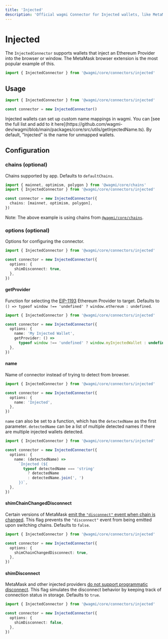 ```yaml
---
title: 'Injected'
description: 'Official wagmi Connector for Injected wallets, like MetaMask.'
---
```



# Injected

The `InjectedConnector` supports wallets that inject an Ethereum Provider into the browser or window. The MetaMask browser extension is the most popular example of this.

```ts
import { InjectedConnector } from '@wagmi/core/connectors/injected'
```

## Usage

```ts
import { InjectedConnector } from '@wagmi/core/connectors/injected'

const connector = new InjectedConnector()
```

<Callout type="info">
  Injected wallets can set up custom name mappings in wagmi. You can [see the
  full list and add to it
  here](https://github.com/wagmi-dev/wagmi/blob/main/packages/core/src/utils/getInjectedName.ts).
  By default, "Injected" is the name for unmapped wallets.
</Callout>

## Configuration

### chains (optional)

Chains supported by app. Defaults to `defaultChains`.

```ts {5}
import { mainnet, optimism, polygon } from '@wagmi/core/chains'
import { InjectedConnector } from '@wagmi/core/connectors/injected'

const connector = new InjectedConnector({
  chains: [mainnet, optimism, polygon],
})
```

Note: The above example is using chains from [`@wagmi/core/chains`](/core/chains#wagmicorechains).

### options (optional)

Options for configuring the connector.

```ts {4-6}
import { InjectedConnector } from '@wagmi/core/connectors/injected'

const connector = new InjectedConnector({
  options: {
    shimDisconnect: true,
  },
})
```

#### getProvider

Function for selecting the [EIP-1193](https://eips.ethereum.org/EIPS/eip-1193) Ethereum Provider to target. Defaults to `() => typeof window !== 'undefined' ? window.ethereum : undefined`.

```ts {6-7}
import { InjectedConnector } from '@wagmi/core/connectors/injected'

const connector = new InjectedConnector({
  options: {
    name: 'My Injected Wallet',
    getProvider: () =>
      typeof window !== 'undefined' ? window.myInjectedWallet : undefined,
  },
})
```

#### name

Name of connector instead of trying to detect from browser.

```ts {5}
import { InjectedConnector } from '@wagmi/core/connectors/injected'

const connector = new InjectedConnector({
  options: {
    name: 'Injected',
  },
})
```

`name` can also be set to a function, which has the `detectedName` as the first parameter. `detectedName` can be a list of multiple detected names if there are multiple injected wallets detected.

```ts {5-10}
import { InjectedConnector } from '@wagmi/core/connectors/injected'

const connector = new InjectedConnector({
  options: {
    name: (detectedName) =>
      `Injected (${
        typeof detectedName === 'string'
          ? detectedName
          : detectedName.join(', ')
      })`,
  },
})
```

#### shimChainChangedDisconnect

Certain versions of MetaMask [emit the `"disconnect"` event when chain is changed](https://github.com/MetaMask/metamask-extension/issues/13375#issuecomment-1027663334). This flag prevents the `"disconnect"` event from being emitted upon switching chains. Defaults to `false`.

```ts {5}
import { InjectedConnector } from '@wagmi/core/connectors/injected'

const connector = new InjectedConnector({
  options: {
    shimChainChangedDisconnect: true,
  },
})
```

#### shimDisconnect

MetaMask and other injected providers [do not support programmatic disconnect](https://github.com/MetaMask/metamask-extension/issues/10353). This flag simulates the disconnect behavior by keeping track of connection status in storage. Defaults to `true`.

```ts {5}
import { InjectedConnector } from '@wagmi/core/connectors/injected'

const connector = new InjectedConnector({
  options: {
    shimDisconnect: false,
  },
})
```
